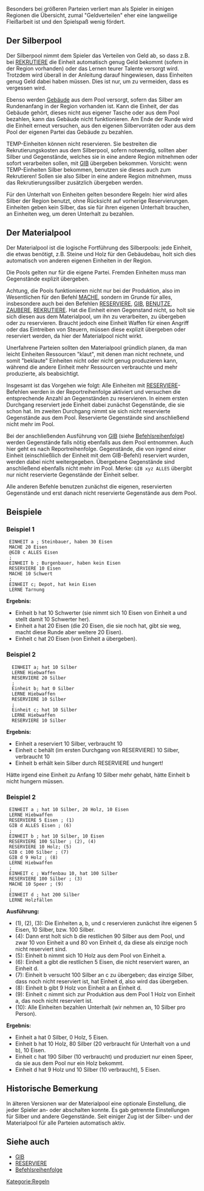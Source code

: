 Besonders bei größeren Parteien verliert man als Spieler in einigen Regionen die Übersicht, zumal "Geldverteilen" eher eine langweilige Fleißarbeit ist und den Spielspaß wenig fördert.

== Der Silberpool ==

Der Silberpool nimmt dem Spieler das Verteilen von Geld ab, so dass z.B. bei [[REKRUTIERE]] die Einheit automatisch genug Geld bekommt (sofern in der Region vorhanden) oder das Lernen teurer Talente versorgt wird. Trotzdem wird überall in der Anleitung darauf hingewiesen, dass Einheiten genug Geld dabei haben müssen. Dies ist nur, um zu vermeiden, dass es vergessen wird.

Ebenso werden [[Gebäude]] aus dem Pool versorgt, sofern das Silber am Rundenanfang in der Region vorhanden ist. Kann die Einheit, der das Gebäude gehört, dieses nicht aus eigener Tasche oder aus dem Pool bezahlen, kann das Gebäude nicht funktionieren. Am Ende der Runde wird die Einheit erneut versuchen, aus den eigenen Silbervorräten oder aus dem Pool der eigenen Partei das Gebäude zu bezahlen.

TEMP-Einheiten können nicht reservieren. Sie bestreiten die Rekrutierungskosten aus dem Silberpool, sofern notwendig, sollten aber Silber und Gegenstände, welches sie in eine andere Region mitnehmen oder sofort verarbeiten sollen, mit [[GIB]] übergeben bekommen.
Vorsicht: wenn TEMP-Einheiten Silber bekommen, benutzen sie dieses auch zum Rekrutieren! Sollen sie also Silber in eine andere Region mitnehmen, muss das Rekrutierungssilber zusätzlich übergeben werden.

Für den Unterhalt von Einheiten gelten besondere Regeln: hier wird alles Silber der Region benutzt, ohne Rücksicht auf vorherige Reservierungen. Einheiten geben kein Silber, das sie für ihren eigenen Unterhalt brauchen, an Einheiten weg, um deren Unterhalt zu bezahlen.

== Der Materialpool ==

Der Materialpool ist die logische Fortführung des Silberpools: jede Einheit, die etwas benötigt, z.B. Steine und Holz für den Gebäudebau, holt sich dies automatisch von anderen eigenen Einheiten in der Region. 

Die Pools gelten nur für die eigene Partei. Fremden Einheiten muss man Gegenstände explizit übergeben.

Achtung, die Pools funktionieren nicht nur bei der Produktion, also im Wesentlichen für den Befehl [[MACHE]], sondern im Grunde für alles, insbesondere auch bei den Befehlen [[RESERVIERE]], [[GIB]], [[BENUTZE]], [[ZAUBERE]], [[REKRUTIERE]]. Hat die Einheit einen Gegenstand nicht, so holt sie sich diesen aus dem Materialpool, um ihn zu verarbeiten, zu übergeben oder zu reservieren. Braucht jedoch eine Einheit Waffen für einen Angriff oder das Eintreiben von Steuern, müssen diese explizit übergeben oder reserviert werden, da hier der Materialpool nicht wirkt.

Unerfahrene Parteien sollten den Materialpool gründlich planen, da man leicht Einheiten Ressourcen "klaut", mit denen man nicht rechnete, und somit "beklaute" Einheiten nicht oder nicht genug produzieren kann, während die andere Einheit mehr Ressourcen verbrauchte und mehr produzierte, als beabsichtigt.

Insgesamt ist das Vorgehen wie folgt: Alle Einheiten mit [[RESERVIERE]]-Befehlen werden in der Reportreihenfolge aktiviert und versuchen die entsprechende Anzahl an Gegenständen zu reservieren. In einem ersten Durchgang reserviert jede Einheit dabei zunächst Gegenstände, die sie schon hat. Im zweiten Durchgang nimmt sie sich nicht reservierte Gegenstände aus dem Pool. Reservierte Gegenstände sind anschließend nicht mehr im Pool.

Bei der anschließenden Ausführung von [[GIB]] (siehe [[Befehlsreihenfolge]]) werden Gegenstände falls nötig ebenfalls aus dem Pool entnommen. Auch hier geht es nach Reportreihenfolge. Gegenstände, die von irgend einer Einheit (einschließlich der Einheit mit dem GIB-Befehl) reserviert wurden, werden dabei nicht weitergegeben. Übergebene Gegenstände sind anschließend ebenfalls nicht mehr im Pool. Merke: <tt>GIB xyz ALLES</tt> übergibt nur nicht reservierte Gegenstände der Einheit selber.

Alle anderen Befehle benutzen zunächst die eigenen, reservierten Gegenstände und erst danach nicht reservierte Gegenstände aus dem Pool.

== Beispiele ==

=== Beispiel 1 ===

  EINHEIT a ; Steinbauer, haben 30 Eisen
  MACHE 20 Eisen
  @GIB c ALLES Eisen
  ;
  EINHEIT b ; Burgenbauer, haben kein Eisen
  RESERVIERE 10 Eisen
  MACHE 10 Schwert
  ;
  EINHEIT c; Depot, hat kein Eisen
  LERNE Tarnung

'''Ergebnis:'''

* Einheit b hat 10 Schwerter (sie nimmt sich 10 Eisen von Einheit a und stellt damit 10 Schwerter her).
* Einheit a hat 20 Eisen (die 20 Eisen, die sie noch hat, gibt sie weg, macht diese Runde aber weitere 20 Eisen).
* Einheit c hat 20 Eisen (von Einheit a übergeben).

=== Beispiel 2 ===

   EINHEIT a; hat 10 Silber
   LERNE Hiebwaffen
   RESERVIERE 20 Silber
   ;
   Einheit b; hat 0 Silber
   LERNE Hiebwaffen
   RESERVIERE 10 Silber
   ;
   Einheit c; hat 10 Silber
   LERNE Hiebwaffen
   RESERVIERE 10 Silber

'''Ergebnis:'''
* Einheit a reserviert 10 Silber, verbraucht 10
* Einheit c behält (im ersten Durchgang von RESERVIERE) 10 Silber, verbraucht 10
* Einheit b erhält kein Silber durch RESERVIERE und hungert!
Hätte irgend eine Einheit zu Anfang 10 Silber mehr gehabt, hätte Einheit b nicht hungern müssen.

=== Beispiel 2 ===

  EINHEIT a ; hat 10 Silber, 20 Holz, 10 Eisen
  LERNE Hiebwaffen
  RESERVIERE 5 Eisen ; (1)
  GIB d ALLES Eisen ; (6)
  ;
  EINHEIT b ; hat 10 Silber, 10 Eisen
  RESERVIERE 100 Silber ; (2), (4)
  RESERVIERE 10 Holz; (5)
  GIB c 100 Silber ; (7)
  GIB d 9 Holz ; (8)
  LERNE Hiebwaffen
  ;
  EINHEIT c ; Waffenbau 10, hat 100 Silber
  RESERVIERE 100 Silber ; (3)
  MACHE 10 Speer ; (9)
  ;
  EINHEIT d ; hat 200 Silber
  LERNE Holzfällen

'''Ausführung:'''
* (1), (2), (3): Die Einheiten a, b, und c reservieren zunächst ihre eigenen 5 Eisen, 10 Silber, bzw. 100 Silber.
* (4): Dann erst holt sich b die restlichen 90 Silber aus dem Pool, und zwar 10 von Einheit a und 80 von Einheit d, da diese als einzige noch nicht reserviert sind.
* (5): Einheit b nimmt sich 10 Holz aus dem Pool von Einheit a.
* (6): Einheit a gibt die restlichen 5 Eisen, die nicht reserviert waren, an Einheit d.
* (7): Einheit b versucht 100 Silber an c zu übergeben; das einzige Silber, dass noch nicht reserviert ist, hat Einheit d, also wird das übergeben.
* (8): Einheit b gibt 9 Holz von Einheit a an Einheit d.
* (9): Einheit c nimmt sich zur Produktion aus dem Pool 1 Holz von Einheit a, das noch nicht reserviert ist.
* (10): Alle Einheiten bezahlen Unterhalt (wir nehmen an, 10 Silber pro Person).

'''Ergebnis:'''
* Einheit a hat 0 Silber, 0 Holz, 5 Eisen.
* Einheit b hat 10 Holz, 80 Silber (20 verbraucht für Unterhalt von a und b), 10 Eisen.
* Einheit c hat 190 Silber (10 verbraucht) und produziert nur einen Speer, da sie aus dem Pool nur ein Holz bekommt.
* Einheit d hat 9 Holz und 10 Silber (10 verbraucht), 5 Eisen.

== Historische Bemerkung ==

In älteren Versionen war der Materialpool eine optionale Einstellung, die jeder Spieler an- oder abschalten konnte. Es gab getrennte Einstellungen für Silber und andere Gegenstände. Seit einiger Zug ist der Silber- und der Materialpool für alle Parteien automatisch aktiv.

<noinclude>
== Siehe auch ==

* [[GIB]]
* [[RESERVIERE]]
* [[Befehlsreihenfolge]]

{{weiter|Krieg}}
[[Kategorie:Regeln]]
</noinclude>